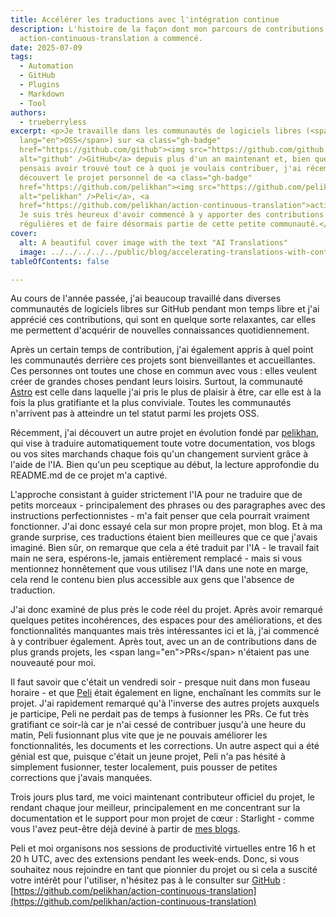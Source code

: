 ```yaml
---
title: Accélérer les traductions avec l'intégration continue
description: L'histoire de la façon dont mon parcours de contributions à
  action-continuous-translation a commencé.
date: 2025-07-09
tags:
  - Automation
  - GitHub
  - Plugins
  - Markdown
  - Tool
authors:
  - trueberryless
excerpt: <p>Je travaille dans les communautés de logiciels libres (<span
  lang="en">OSS</span>) sur <a class="gh-badge"
  href="https://github.com/github"><img src="https://github.com/github.png"
  alt="github" />GitHub</a> depuis plus d'un an maintenant et, bien que je
  pensais avoir trouvé tout ce à quoi je voulais contribuer, j'ai récemment
  découvert le projet personnel de <a class="gh-badge"
  href="https://github.com/pelikhan"><img src="https://github.com/pelikhan.png"
  alt="pelikhan" />Peli</a>, <a
  href="https://github.com/pelikhan/action-continuous-translation">action-continuous-translation</a>.
  Je suis très heureux d'avoir commencé à y apporter des contributions
  régulières et de faire désormais partie de cette petite communauté.</p>
cover:
  alt: A beautiful cover image with the text "AI Translations"
  image: ../../../../../public/blog/accelerating-translations-with-continuous-integration.png
tableOfContents: false

---
```


Au cours de l'année passée, j'ai beaucoup travaillé dans diverses communautés de logiciels libres sur GitHub pendant mon temps libre et j'ai apprécié ces contributions, qui sont en quelque sorte relaxantes, car elles me permettent d'acquérir de nouvelles connaissances quotidiennement.

Après un certain temps de contribution, j'ai également appris à quel point les communautés derrière ces projets sont bienveillantes et accueillantes. Ces personnes ont toutes une chose en commun avec vous : elles veulent créer de grandes choses pendant leurs loisirs. Surtout, la communauté [Astro](https://github.com/withastro) est celle dans laquelle j'ai pris le plus de plaisir à être, car elle est à la fois la plus gratifiante et la plus conviviale. Toutes les communautés n'arrivent pas à atteindre un tel statut parmi les projets OSS.

Récemment, j'ai découvert un autre projet en évolution fondé par [pelikhan](https://github.com/pelikhan), qui vise à traduire automatiquement toute votre documentation, vos blogs ou vos sites marchands chaque fois qu'un changement survient grâce à l'aide de l'IA. Bien qu'un peu sceptique au début, la lecture approfondie du README.md de ce projet m'a captivé.

L'approche consistant à guider strictement l'IA pour ne traduire que de petits morceaux - principalement des phrases ou des paragraphes avec des instructions perfectionnistes - m'a fait penser que cela pourrait vraiment fonctionner. J'ai donc essayé cela sur mon propre projet, mon blog. Et à ma grande surprise, ces traductions étaient bien meilleures que ce que j'avais imaginé. Bien sûr, on remarque que cela a été traduit par l'IA - le travail fait main ne sera, espérons-le, jamais entièrement remplacé - mais si vous mentionnez honnêtement que vous utilisez l'IA dans une note en marge, cela rend le contenu bien plus accessible aux gens que l'absence de traduction.

J'ai donc examiné de plus près le code réel du projet. Après avoir remarqué quelques petites incohérences, des espaces pour des améliorations, et des fonctionnalités manquantes mais très intéressantes ici et là, j'ai commencé à y contribuer également. Après tout, avec un an de contributions dans de plus grands projets, les \<span lang="en">PRs\</span> n'étaient pas une nouveauté pour moi.

Il faut savoir que c'était un vendredi soir - presque nuit dans mon fuseau horaire - et que [Peli](https://github.com/pelikhan) était également en ligne, enchaînant les commits sur le projet. J'ai rapidement remarqué qu'à l'inverse des autres projets auxquels je participe, Peli ne perdait pas de temps à fusionner les <span lang="en">PRs</span>. Ce fut très gratifiant ce soir-là car je n'ai cessé de contribuer jusqu'à une heure du matin, Peli fusionnant plus vite que je ne pouvais améliorer les fonctionnalités, les documents et les corrections. Un autre aspect qui a été génial est que, puisque c'était un jeune projet, Peli n'a pas hésité à simplement fusionner, tester localement, puis pousser de petites corrections que j'avais manquées.

Trois jours plus tard, me voici maintenant contributeur officiel du projet, le rendant chaque jour meilleur, principalement en me concentrant sur la documentation et le support pour mon projet de cœur : Starlight - comme vous l'avez peut-être déjà deviné à partir de [mes blogs](../../../../../blog/tags/starlight/).

Peli et moi organisons nos sessions de productivité virtuelles entre 16 h et 20 h UTC, avec des extensions pendant les week-ends. Donc, si vous souhaitez nous rejoindre en tant que pionnier du projet ou si cela a suscité votre intérêt pour l'utiliser, n'hésitez pas à le consulter sur [GitHub](https://github.com/github) : [https://github.com/pelikhan/action-continuous-translation](https://github.com/pelikhan/action-continuous-translation)
